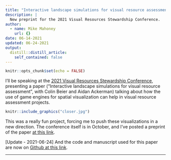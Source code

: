 ```yaml
---
title: "Interactive landscape simulations for visual resource assessment"
description: |
  New preprint for the 2021 Visual Resources Stewardship Conference.
author:
  - name: Mike Mahoney
    url: {}
date: 06-14-2021
updated: 06-24-2021
output:
  distill::distill_article:
    self_contained: false
---
```



```r
knitr::opts_chunk$set(echo = FALSE)
```

I'll be speaking at the 
[2021 Visual Resources Stewardship Conference](https://sites.google.com/usu.edu/vrsconf03/), 
presenting a paper ("Interactive landscape simulations for visual resource assessment", 
with Colin Beier and Aidan Ackerman) talking about how the use of game engines 
for spatial visualization can help in visual resource assessment projects.

```r
knitr::include_graphics("closer.jpg")
```


This was a really fun project, forcing me to push these visualizations in a new 
direction. The conference itself is in October, and I've posted a preprint of 
the paper [at this link](https://www.mm218.dev/papers/vrs_2021.pdf).

[Update - 2021-06-24] And the code and manuscript used for this paper are now on
[Github at this link](https://github.com/mikemahoney218/vrs2021).


<hr>

<script src="https://utteranc.es/client.js"
        repo="mikemahoney218/mm218.dev"
        issue-term="url"
        label="comment"
        theme="github-light"
        crossorigin="anonymous"
        async>
</script>
